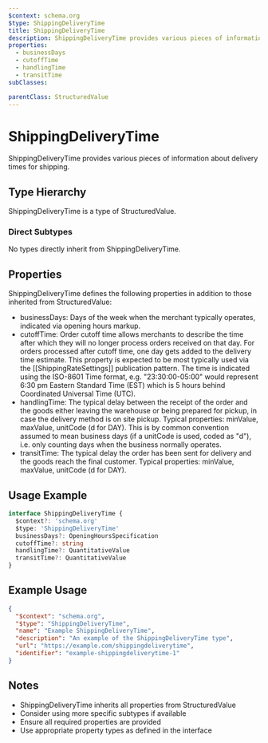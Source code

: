 ```yaml
---
$context: schema.org
$type: ShippingDeliveryTime
title: ShippingDeliveryTime
description: ShippingDeliveryTime provides various pieces of information about delivery times for shipping.
properties:
  - businessDays
  - cutoffTime
  - handlingTime
  - transitTime
subClasses:

parentClass: StructuredValue
---
```


# ShippingDeliveryTime

ShippingDeliveryTime provides various pieces of information about delivery times for shipping.

## Type Hierarchy

ShippingDeliveryTime is a type of StructuredValue.

### Direct Subtypes

No types directly inherit from ShippingDeliveryTime.

## Properties

ShippingDeliveryTime defines the following properties in addition to those inherited from StructuredValue:

- businessDays: Days of the week when the merchant typically operates, indicated via opening hours markup.
- cutoffTime: Order cutoff time allows merchants to describe the time after which they will no longer process orders received on that day. For orders processed after cutoff time, one day gets added to the delivery time estimate. This property is expected to be most typically used via the [[ShippingRateSettings]] publication pattern. The time is indicated using the ISO-8601 Time format, e.g. "23:30:00-05:00" would represent 6:30 pm Eastern Standard Time (EST) which is 5 hours behind Coordinated Universal Time (UTC).
- handlingTime: The typical delay between the receipt of the order and the goods either leaving the warehouse or being prepared for pickup, in case the delivery method is on site pickup. Typical properties: minValue, maxValue, unitCode (d for DAY).  This is by common convention assumed to mean business days (if a unitCode is used, coded as "d"), i.e. only counting days when the business normally operates.
- transitTime: The typical delay the order has been sent for delivery and the goods reach the final customer. Typical properties: minValue, maxValue, unitCode (d for DAY).

## Usage Example

```typescript
interface ShippingDeliveryTime {
  $context?: 'schema.org'
  $type: 'ShippingDeliveryTime'
  businessDays?: OpeningHoursSpecification
  cutoffTime?: string
  handlingTime?: QuantitativeValue
  transitTime?: QuantitativeValue
}
```

## Example Usage

```json
{
  "$context": "schema.org",
  "$type": "ShippingDeliveryTime",
  "name": "Example ShippingDeliveryTime",
  "description": "An example of the ShippingDeliveryTime type",
  "url": "https://example.com/shippingdeliverytime",
  "identifier": "example-shippingdeliverytime-1"
}
```

## Notes

- ShippingDeliveryTime inherits all properties from StructuredValue
- Consider using more specific subtypes if available
- Ensure all required properties are provided
- Use appropriate property types as defined in the interface
